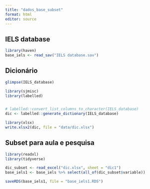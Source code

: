 ```yaml
---
title: "dados_base_subset"
format: html
editor: source
---
```


## IELS database
```r
library(haven)
base_iels <- read_sav("IELS database.sav")
```

## Dicionário

```r

glimpse(IELS_database)

library(sjmisc)
library(labelled)


# labelled::convert_list_columns_to_character(IELS_database)
dic <- labelled::generate_dictionary(IELS_database)

library(xlsx)
write.xlsx2(dic, file = "data/dic.xlsx")
```

## Subset para aula e pesquisa
```r

library(readxl)
library(tidyverse)

dic_subset <- read_excel("dic.xlsx", sheet = "dic1")
base_iels1 <- base_iels %>% select(all_of(dic_subset$variable))

saveRDS(base_iels1, file = "base_iels1.RDS")

```

